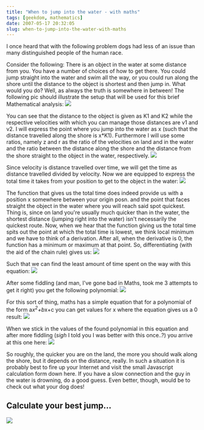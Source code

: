```yaml
---
title: "When to jump into the water - with maths"
tags: [geekdom, mathematics]
date: 2007-05-17 20:32:05
slug: when-to-jump-into-the-water-with-maths
---
```


I once heard that with the following problem dogs had less of an issue than many distinguished people of the human race.

Consider the following: There is an object in the water at some distance from you. You have a number of choices of how to get there. You could jump straight into the water and swim all the way, or you could run along the shore until the distance to the object is shortest and then jump in. What would you do? Well, as always the truth is somewhere in between! The following pic should illustrate the setup that will be used for this brief Mathematical analysis:
![](/assets/watermath1.gif)

You can see that the distance to the object is given as K1 and K2 while the respective velocities with which you can manage those distances are v1 and v2. I will express the point where you jump into the water as x (such that the distance travelled along the shore is x*K1). Furthermore I will use some ratios, namely z and r as the ratio of the velocities on land and in the water and the ratio between the distance along the shore and the distance from the shore straight to the object in the water, respectively.
![](/assets/watermath3.gif)  

Since velocity is distance travelled over time, we will get the time as distance travelled divided by velocity. Now we are equipped to express the total time it takes from your position to get to the object in the water:
![](/assets/watermath2.gif)  

The function that gives us the total time does indeed provide us with a position x somewhere between your origin posn. and the point that faces straight the object in the water where you will reach said spot quickest. Thing is, since on land you're usually much quicker than in the water, the shortest distance (jumping right into the water) isn't necessarily the quickest route. Now, when we hear that the function giving us the total time spits out the point at which the total time is lowest, we think local minimum and we have to think of a derivation. After all, when the derivative is 0, the function has a minimum or maximum at that point. So, differentiating (with the aid of the chain rule) gives us:
![](/assets/watermath4.gif)  

Such that we can find the least amount of time spent on the way with this equation:
![](/assets/watermath5.gif)  

After some fiddling (and man, I've gone bad in Maths, took me 3 attempts to get it right) you get the following polynomial:
![](/assets/watermath6.gif)  

For this sort of thing, maths has a simple equation that for a polynomial of the form a*x<sup>2</sup>+b*x+c you can get values for x where the equation gives us a 0 result:
![](/assets/watermath7.gif)  

When we stick in the values of the found polynomial in this equation and after more fiddling (*sigh* I told you I was better with this once..?) you arrive at this one here:
![](/assets/watermath8.gif)  

So roughly, the quicker you are on the land, the more you should walk along the shore, but it depends on the distance, really. In such a situation it is probably best to fire up your Internet and visit the small Javascript calculation form down here. If you have a slow connection and the guy in the water is drowning, do a good guess. Even better, though, would be to check out what your dog does!

## Calculate your best jump...

![](/assets/watermath1.gif)

<Calculator />